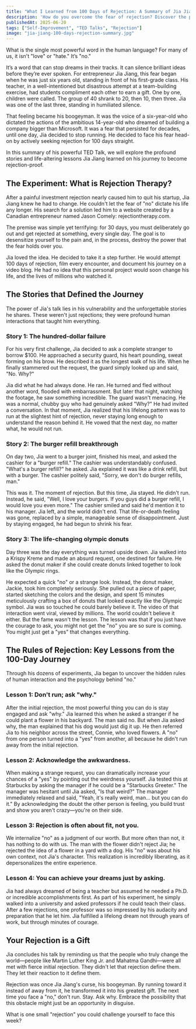 ```yaml
---
title: "What I Learned from 100 Days of Rejection: A Summary of Jia Jiang's TED Talk"
description: 'How do you overcome the fear of rejection? Discover the powerful lessons from Jia Jiang''s famous "100 Days of Rejection" experiment in this summary of his viral TED Talk.'
publishedAt: 2025-06-20
tags: ["Self-Improvement", "TED Talks", "Rejection"]
image: "jia-jiang-100-days-rejection-summary.jpg"
---
```



<BlogPageLayout frontmatter={frontmatter}>
What is the single most powerful word in the human language? For many of us, it isn't "love" or "hate." It’s "no."

It’s a word that can stop dreams in their tracks. It can silence brilliant ideas before they’re ever spoken. For entrepreneur Jia Jiang, this fear began when he was just six years old, standing in front of his first-grade class. His teacher, in a well-intentioned but disastrous attempt at a team-building exercise, had students compliment each other to earn a gift. One by one, children were called. The group of 40 shrank to 20, then 10, then three. Jia was one of the last three, standing in humiliated silence.

That feeling became his boogeyman. It was the voice of a six-year-old who dictated the actions of the ambitious 14-year-old who dreamed of building a company bigger than Microsoft. It was a fear that persisted for decades, until one day, Jia decided to stop running. He decided to face his fear head-on by actively seeking rejection for 100 days straight.

In this summary of his powerful TED Talk, we will explore the profound stories and life-altering lessons Jia Jiang learned on his journey to become rejection-proof.

## The Experiment: What is Rejection Therapy?

After a painful investment rejection nearly caused him to quit his startup, Jia Jiang knew he had to change. He couldn't let the fear of "no" dictate his life any longer. His search for a solution led him to a website created by a Canadian entrepreneur named Jason Comely: rejectiontherapy.com.

The premise was simple yet terrifying: for 30 days, you must deliberately go out and get rejected at something, every single day. The goal is to desensitize yourself to the pain and, in the process, destroy the power that the fear holds over you.

Jia loved the idea. He decided to take it a step further. He would attempt 100 days of rejection, film every encounter, and document his journey on a video blog. He had no idea that this personal project would soon change his life, and the lives of millions who watched it.

## The Stories that Defined the Journey

The power of Jia's talk lies in his vulnerability and the unforgettable stories he shares. These weren't just rejections; they were profound human interactions that taught him everything.

### Story 1: The hundred-dollar failure

For his very first challenge, Jia decided to ask a complete stranger to borrow $100. He approached a security guard, his heart pounding, sweat forming on his brow. He described it as the longest walk of his life. When he finally stammered out the request, the guard simply looked up and said, "No. Why?"

Jia did what he had always done. He ran. He turned and fled without another word, flooded with embarrassment. But later that night, watching the footage, he saw something incredible. The guard wasn't menacing. He was a normal, chubby guy who had genuinely asked "Why?" He had invited a conversation. In that moment, Jia realized that his lifelong pattern was to run at the slightest hint of rejection, never staying long enough to understand the reason behind it. He vowed that the next day, no matter what, he would not run.

### Story 2: The burger refill breakthrough

On day two, Jia went to a burger joint, finished his meal, and asked the cashier for a "burger refill." The cashier was understandably confused. "What's a burger refill?" he asked. Jia explained it was like a drink refill, but with a burger. The cashier politely said, "Sorry, we don't do burger refills, man."

This was it. The moment of rejection. But this time, Jia stayed. He didn't run. Instead, he said, "Well, I love your burgers. If you guys did a burger refill, I would love you even more." The cashier smiled and said he'd mention it to his manager. Jia left, and the world didn't end. That life-or-death feeling was gone, replaced by a simple, manageable sense of disappointment. Just by staying engaged, he had begun to shrink his fear.

### Story 3: The life-changing olympic donuts

Day three was the day everything was turned upside down. Jia walked into a Krispy Kreme and made an absurd request, one destined for failure. He asked the donut maker if she could create donuts linked together to look like the Olympic rings.

He expected a quick "no" or a strange look. Instead, the donut maker, Jackie, took him completely seriously. She pulled out a piece of paper, started sketching the colors and the design, and spent 15 minutes meticulously crafting a box of donuts that looked exactly like the Olympic symbol. Jia was so touched he could barely believe it. The video of that interaction went viral, viewed by millions. The world couldn't believe it either. But the fame wasn't the lesson. The lesson was that if you just have the courage to ask, you might not get the "no" you are so sure is coming. You might just get a "yes" that changes everything.

## The Rules of Rejection: Key Lessons from the 100-Day Journey

Through his dozens of experiments, Jia began to uncover the hidden rules of human interaction and the psychology behind "no."

### Lesson 1: Don't run; ask "why."

After the initial rejection, the most powerful thing you can do is stay engaged and ask "why." Jia learned this when he asked a stranger if he could plant a flower in his backyard. The man said no. But when Jia asked why, the man explained that his dog would just dig it up. He then referred Jia to his neighbor across the street, Connie, who loved flowers. A "no" from one person turned into a "yes" from another, all because he didn't run away from the initial rejection.

### Lesson 2: Acknowledge the awkwardness.

When making a strange request, you can dramatically increase your chances of a "yes" by pointing out the weirdness yourself. Jia tested this at Starbucks by asking the manager if he could be a "Starbucks Greeter." The manager was hesitant until Jia asked, "Is that weird?" The manager immediately relaxed and said, "Yeah, it's really weird, man... but you can do it." By acknowledging the doubt the other person is feeling, you build trust and show you aren't crazy—you're on their side.

### Lesson 3: Rejection is often about fit, not you.

We internalize "no" as a judgment of our worth. But more often than not, it has nothing to do with us. The man with the flower didn't reject Jia; he rejected the idea of a flower in a yard with a dog. His "no" was about his own context, not Jia's character. This realization is incredibly liberating, as it depersonalizes the entire experience.

### Lesson 4: You can achieve your dreams just by asking.

Jia had always dreamed of being a teacher but assumed he needed a Ph.D. or incredible accomplishments first. As part of his experiment, he simply walked into a university and asked professors if he could teach their class. After a few rejections, one professor was so impressed by his audacity and preparation that he let him. Jia fulfilled a lifelong dream not through years of work, but through minutes of courage.

## Your Rejection is a Gift

Jia concludes his talk by reminding us that the people who truly change the world—people like Martin Luther King Jr. and Mahatma Gandhi—were all met with fierce initial rejection. They didn't let that rejection define them. They let their reaction to it define them.

Rejection was once Jia Jiang's curse, his boogeyman. By running toward it instead of away from it, he transformed it into his greatest gift. The next time you face a "no," don't run. Stay. Ask why. Embrace the possibility that this obstacle might just be an opportunity in disguise.

What is one small "rejection" you could challenge yourself to face this week?

</BlogPageLayout>
